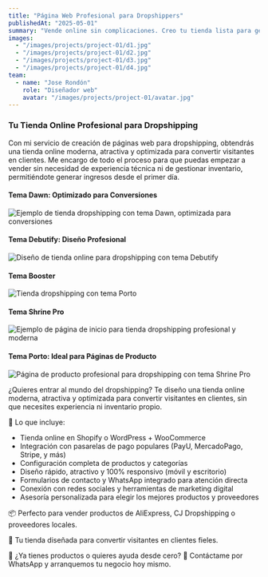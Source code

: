 ```yaml
---
title: "Página Web Profesional para Dropshippers"
publishedAt: "2025-05-01"
summary: "Vende online sin complicaciones. Creo tu tienda lista para generar ingresos desde el primer día."
images:
  - "/images/projects/project-01/d1.jpg"
  - "/images/projects/project-01/d2.jpg"
  - "/images/projects/project-01/d3.jpg"
  - "/images/projects/project-01/d4.jpg"
team:
  - name: "Jose Rondón"
    role: "Diseñador web"
    avatar: "/images/projects/project-01/avatar.jpg"
---
```

<h3 style={{marginTop: '32px', marginBottom: '8px'}}>Tu Tienda Online Profesional para Dropshipping</h3>
<p style={{marginBottom: '16px'}}>Con mi servicio de creación de páginas web para dropshipping, obtendrás una tienda online moderna, atractiva y optimizada para convertir visitantes en clientes. Me encargo de todo el proceso para que puedas empezar a vender sin necesidad de experiencia técnica ni de gestionar inventario, permitiéndote generar ingresos desde el primer día.</p>

<h4 style={{textAlign: 'center', marginTop: '48px'}}>Tema Dawn: Optimizado para Conversiones</h4>
<div style={{width: '100%', maxWidth: '900px', height: '90vh', overflowY: 'scroll', borderRadius: '32px', border: '2px solid #ccc', boxShadow: '0 16px 48px rgba(0,0,0,0.25)', margin: '24px auto 48px', background: '#fff'}}>
  <img src="/images/projects/project-01/l1.png" alt="Ejemplo de tienda dropshipping con tema Dawn, optimizada para conversiones" style={{width: '100%', height: 'auto', display: 'block'}} />
</div>

<h4 style={{textAlign: 'center', marginTop: '48px'}}>Tema Debutify: Diseño Profesional</h4>
<div style={{width: '100%', maxWidth: '900px', height: '90vh', overflowY: 'scroll', borderRadius: '32px', border: '2px solid #ccc', boxShadow: '0 16px 48px rgba(0,0,0,0.25)', margin: '24px auto 48px', background: '#fff'}}>
  <img src="/images/projects/project-01/l2.png" alt="Diseño de tienda online para dropshipping con tema Debutify" style={{width: '100%', height: 'auto', display: 'block'}} />
</div>

<h4 style={{textAlign: 'center', marginTop: '48px'}}>Tema Booster </h4>
<div style={{width: '100%', maxWidth: '900px', height: '90vh', overflowY: 'scroll', borderRadius: '32px', border: '2px solid #ccc', boxShadow: '0 16px 48px rgba(0,0,0,0.25)', margin: '24px auto 48px', background: '#fff'}}>
  <img src="/images/projects/project-01/l4.png" alt="Tienda dropshipping con tema Porto" style={{width: '100%', height: 'auto', display: 'block'}} />
</div>

<h4 style={{textAlign: 'center', marginTop: '48px'}}> Tema Shrine Pro</h4>
<div style={{width: '100%', maxWidth: '900px', height: '90vh', overflowY: 'scroll', borderRadius: '32px', border: '2px solid #ccc', boxShadow: '0 16px 48px rgba(0,0,0,0.25)', margin: '24px auto 48px', background: '#fff'}}>
  <img src="/images/projects/project-01/l5.png" alt="Ejemplo de página de inicio para tienda dropshipping profesional y moderna" style={{width: '100%', height: 'auto', display: 'block'}} />
</div>

<h4 style={{textAlign: 'center', marginTop: '48px'}}>Tema Porto: Ideal para Páginas de Producto</h4>
<div style={{width: '100%', maxWidth: '900px', height: '90vh', overflowY: 'scroll', borderRadius: '32px', border: '2px solid #ccc', boxShadow: '0 16px 48px rgba(0,0,0,0.25)', margin: '24px auto 48px', background: '#fff'}}>
  <img src="/images/projects/project-01/l3.png" alt="Página de producto profesional para dropshipping con tema Shrine Pro" style={{width: '100%', height: 'auto', display: 'block'}} />
</div>

¿Quieres entrar al mundo del dropshipping? Te diseño una tienda online moderna, atractiva y optimizada para convertir visitantes en clientes, sin que necesites experiencia ni inventario propio.

🛒 Lo que incluye:

- Tienda online en Shopify o WordPress + WooCommerce
- Integración con pasarelas de pago populares (PayU, MercadoPago, Stripe, y más)
- Configuración completa de productos y categorías
- Diseño rápido, atractivo y 100% responsivo (móvil y escritorio)
- Formularios de contacto y WhatsApp integrado para atención directa
- Conexión con redes sociales y herramientas de marketing digital
- Asesoría personalizada para elegir los mejores productos y proveedores

📦 Perfecto para vender productos de AliExpress, CJ Dropshipping o proveedores locales.

🎯 Tu tienda diseñada para convertir visitantes en clientes fieles.

🔧 ¿Ya tienes productos o quieres ayuda desde cero?
📲 Contáctame por WhatsApp y arranquemos tu negocio hoy mismo.